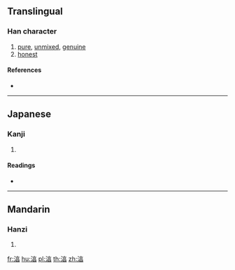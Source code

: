 {{character info/new}}
==Translingual==

===Han character===
{{Han char|rn=85|rad=水|as=09|sn=12|four=|canj=EYRA|ids=⿰氵亯}}

# [[pure]], [[unmixed]], [[genuine]]
# [[honest]]

====References====
* {{Han ref|kx=0639.111|dkj=17913|hdz=31683.090|uh=6E7B|ud=28283}}

----

==Japanese==

===Kanji===
{{ja-kanji|grade=|rs=水09}}

# {{defn|lang=ja|sort=水09}}

====Readings====
* {{ja-readings|on=[[じゅん]] (jun), [[しゅん]] (shun)|kun=[[あつい]] (atsui)}}

----

==Mandarin==

===Hanzi===
{{cmn-hanzi|pin=[[chún]] ([[chun2]])|wg=ch'un<sup>2</sup>}}

# {{defn|lang=cmn|sort=水09}}

[[fr:湻]]
[[hu:湻]]
[[pl:湻]]
[[th:湻]]
[[zh:湻]]